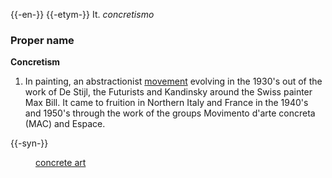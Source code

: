 {{-en-}}
{{-etym-}}
It. ''concretismo'' 
===Proper name===
'''Concretism'''
# In painting, an abstractionist [[movement]] evolving in the 1930's out of the work of De Stijl, the Futurists and Kandinsky around the Swiss painter Max Bill.  It came to fruition in Northern Italy and France in the 1940's and 1950's through the work of the groups Movimento d'arte concreta (MAC) and Espace.

{{-syn-}}
:[[concrete art]]